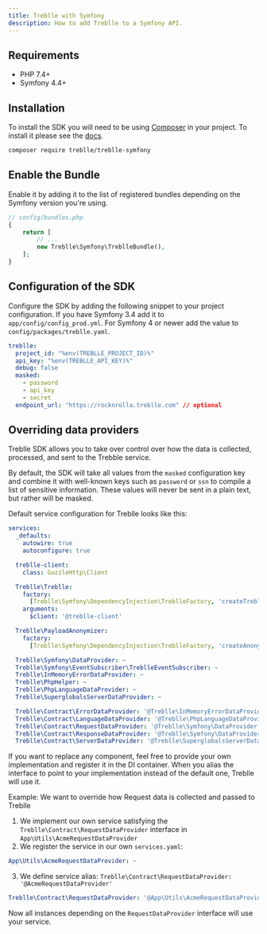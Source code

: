 ```yaml
---
title: Treblle with Symfony
description: How to add Treblle to a Symfony API.
---
```


## Requirements

- PHP 7.4+
- Symfony 4.4+

## Installation

To install the SDK you will need to be using [Composer](https://getcomposer.org)
in your project. To install it please see the [docs](https://getcomposer.org/download).

```bash
composer require treblle/treblle-symfony
```

## Enable the Bundle

Enable it by adding it to the list of registered bundles depending on the Symfony version you're using.

```php
// config/bundles.php
{
    return [
        // ...
        new Treblle\Symfony\TreblleBundle(),
    ];
}
```

## Configuration of the SDK

Configure the SDK by adding the following snippet to your project configuration. If you have Symfony 3.4 add it
to `app/config/config_prod.yml`. For Symfony 4 or newer add the value to `config/packages/treblle.yaml`.

```yaml
treblle:
  project_id: "%env(TREBLLE_PROJECT_ID)%"
  api_key: "%env(TREBLLE_API_KEY)%"
  debug: false
  masked:
    - password
    - api_key
    - secret
  endpoint_url: "https://rocknrolla.treblle.com" // optional
```

## Overriding data providers

Treblle SDK allows you to take over control over how the data is collected, processed, and sent to the Trebble service.

By default, the SDK will take all values from the `masked` configuration key and combine it with well-known keys such as
`password` or `ssn` to compile a list of sensitive information. These values will never be sent in a plain text, but
rather will be masked.

Default service configuration for Treblle looks like this:

```yaml
services:
  _defaults:
    autowire: true
    autoconfigure: true

  treblle-client:
    class: GuzzleHttp\Client

  Treblle\Treblle:
    factory:
      [Treblle\Symfony\DependencyInjection\TreblleFactory, 'createTreblle']
    arguments:
      $client: '@treblle-client'

  Treblle\PayloadAnonymizer:
    factory:
      [Treblle\Symfony\DependencyInjection\TreblleFactory, 'createAnonymizer']

  Treblle\Symfony\DataProvider: ~
  Treblle\Symfony\EventSubscriber\TreblleEventSubscriber: ~
  Treblle\InMemoryErrorDataProvider: ~
  Treblle\PhpHelper: ~
  Treblle\PhpLanguageDataProvider: ~
  Treblle\SuperglobalsServerDataProvider: ~

  Treblle\Contract\ErrorDataProvider: '@Treblle\InMemoryErrorDataProvider'
  Treblle\Contract\LanguageDataProvider: '@Treblle\PhpLanguageDataProvider'
  Treblle\Contract\RequestDataProvider: '@Treblle\Symfony\DataProvider'
  Treblle\Contract\ResponseDataProvider: '@Treblle\Symfony\DataProvider'
  Treblle\Contract\ServerDataProvider: '@Treblle\SuperglobalsServerDataProvider'
```

If you want to replace any component, feel free to provide your own implementation and register it in the DI container.
When you alias the interface to point to your implementation instead of the default one, Treblle will use it.

Example: We want to override how Request data is collected and passed to Treblle

1. We implement our own service satisfying the `Treblle\Contract\RequestDataProvider` interface in `App\Utils\AcmeRequestDataProvider`
2. We register the service in our own `services.yaml`:

```yaml
App\Utils\AcmeRequestDataProvider: ~
```

3. We define service alias: `Treblle\Contract\RequestDataProvider: '@AcmeRequestDataProvider'`

```yaml
Treblle\Contract\RequestDataProvider: '@App\Utils\AcmeRequestDataProvider'
```

Now all instances depending on the `RequestDataProvider` interface will use your service.